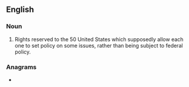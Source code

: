 ==English==
{{wikipedia}}

===Noun===
{{en-plural noun|[[state]]s' [[right]]s}}

# {{lb|en|US|politics}} Rights reserved to the 50 United States which supposedly allow each one to set policy on some issues, rather than being subject to federal policy.

===Anagrams===
* {{l|en|straight-sets}}